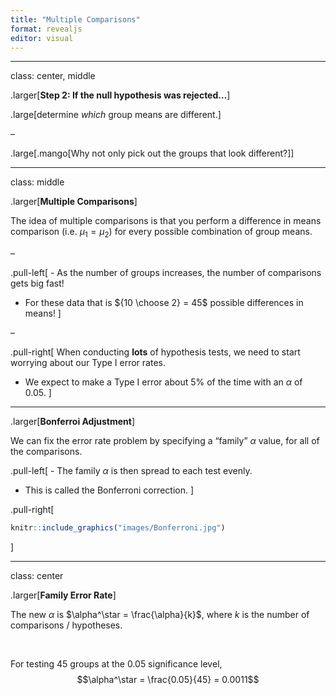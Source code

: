 ```yaml
---
title: "Multiple Comparisons"
format: revealjs
editor: visual
---
```




---

class: center, middle

.larger[**Step 2: If the null hypothesis was rejected...**]

.large[determine *which* group means are different.]

--

.large[.mango[Why not only pick out the groups that look different?]]

---

class: middle 

.larger[**Multiple Comparisons**]  

The idea of multiple comparisons is that you perform a difference in means 
comparison (i.e. $\mu_1 = \mu_2$) for every possible combination of group means. 

--

.pull-left[
- As the number of groups increases, the number of comparisons gets big fast!

- For these data that is ${10 \choose 2} = 45$ possible differences in means! 
]

--

.pull-right[
When conducting __lots__ of hypothesis tests, we need to start worrying about 
our Type I error rates. 

- We expect to make a Type I error about 5% of the time with an $\alpha$ of 0.05. 
]

---

.larger[**Bonferroi Adjustment**]

We can fix the error rate problem by specifying a "family" $\alpha$ value, for 
all of the comparisons.  

.pull-left[
- The family $\alpha$ is then spread to each test evenly. 

- This is called the Bonferroni correction. 
]

.pull-right[
```r
knitr::include_graphics("images/Bonferroni.jpg")
```
]

---

class: center 

.larger[**Family Error Rate**]

The new $\alpha$ is $\alpha^\star = \frac{\alpha}{k}$, where $k$ is the
number of comparisons / hypotheses. 

</br> 

For testing 45 groups at the 0.05 significance level,  
$$\alpha^\star = \frac{0.05}{45} = 0.0011$$



